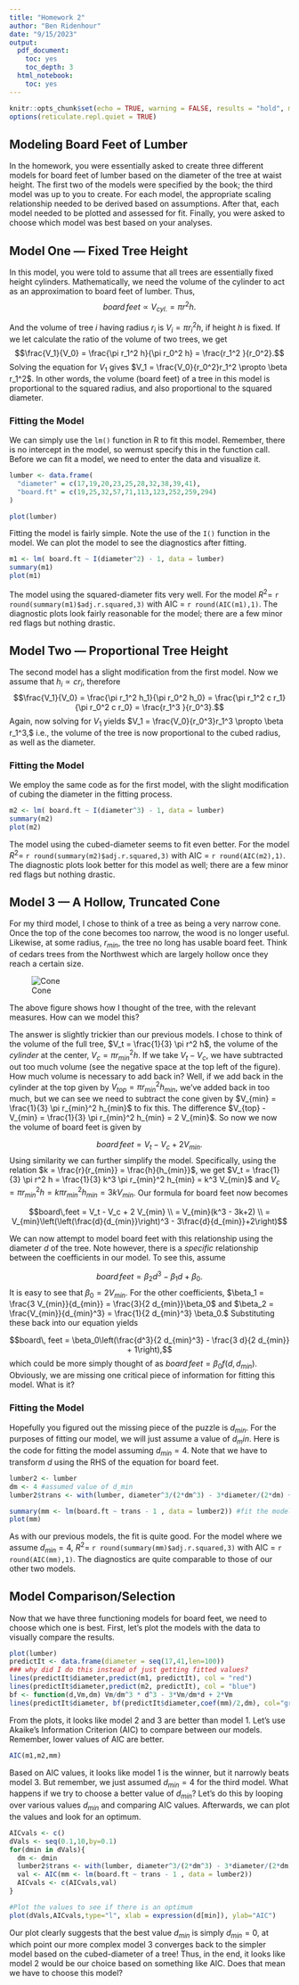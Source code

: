 ```yaml
---
title: "Homework 2"
author: "Ben Ridenhour"
date: "9/15/2023"
output:
  pdf_document:
    toc: yes
    toc_depth: 3
  html_notebook:
    toc: yes
---
```


```r
knitr::opts_chunk$set(echo = TRUE, warning = FALSE, results = "hold", message = FALSE)
options(reticulate.repl.quiet = TRUE)
```

## Modeling Board Feet of Lumber

In the homework, you were essentially asked to create three different models for board feet of lumber based on the diameter of the tree at waist height. The first two of the models were specified by the book; the third model was up to you to create. For each model, the appropriate scaling relationship needed to be derived based on assumptions. After that, each model needed to be plotted and assessed for fit. Finally, you were asked to choose which model was best based on your analyses.

## Model One --- Fixed Tree Height
In this model, you were told to assume that all trees are essentially fixed height cylinders. Mathematically, we need the volume of the cylinder to act as an approximation to board feet of lumber. Thus,
$$board\,feet \propto V_{cyl.} = \pi r^2 h.$$ 

And the volume of tree $i$ having radius $r_i$ is $V_i = \pi r_i^2 h$, if height $h$ is fixed. If we let calculate the ratio of the volume of two trees, we get
$$\frac{V_1}{V_0} = \frac{\pi r_1^2 h}{\pi r_0^2 h} =  \frac{r_1^2 }{r_0^2}.$$
Solving the equation for $V_1$ gives $V_1 = \frac{V_0}{r_0^2}r_1^2 \propto \beta r_1^2$. In other words, the volume (board feet) of a tree in this model is proportional to the squared radius, and also proportional to the squared diameter.

### Fitting the Model
We can simply use the `lm()` function in R to fit this model. Remember, there is no intercept in the model, so wemust specify this in the function call. Before we can fit a model, we need to enter the data and visualize it.
```r
lumber <- data.frame(
  "diameter" = c(17,19,20,23,25,28,32,38,39,41),
  "board.ft" = c(19,25,32,57,71,113,123,252,259,294)
)

plot(lumber)
```

Fitting the model is fairly simple. Note the use of the `I()` function in the model. We can plot the model to see the diagnostics after fitting. 

```r
m1 <- lm( board.ft ~ I(diameter^2) - 1, data = lumber)
summary(m1)
plot(m1)
```

The model using the squared-diameter fits very well. For the model $R^2=$ `r round(summary(m1)$adj.r.squared,3)` with AIC = `r round(AIC(m1),1)`. The diagnostic plots look fairly reasonable for the model; there are a few minor red flags but nothing drastic.

## Model Two --- Proportional Tree Height

The second model has a slight modification from the first model. Now we assume that $h_i \propto c r_i$, therefore
$$\frac{V_1}{V_0} = \frac{\pi r_1^2 h_1}{\pi r_0^2 h_0} =  \frac{\pi r_1^2 c r_1}{\pi r_0^2 c r_0} = \frac{r_1^3 }{r_0^3}.$$
Again, now solving for $V_1$ yields $V_1 = \frac{V_0}{r_0^3}r_1^3 \propto \beta r_1^3,$ i.e., the volume of the tree is now proportional to the cubed radius, as well as the diameter.

### Fitting the Model

We employ the same code as for the first model, with the slight modification of cubing the diameter in the fitting process.

```r
m2 <- lm( board.ft ~ I(diameter^3) - 1, data = lumber)
summary(m2)
plot(m2)
```

The model using the cubed-diameter seems to fit even better. For the model $R^2=$ `r round(summary(m2)$adj.r.squared,3)` with AIC = `r round(AIC(m2),1)`. The diagnostic plots look better for this model as well; there are a few minor red flags but nothing drastic.

## Model 3 --- A Hollow, Truncated Cone

For my third model, I chose to think of a tree as being a very narrow cone. Once the top of the cone becomes too narrow, the wood is no longer useful. Likewise, at some radius, $r_{min}$, the tree no long has usable board feet. Think of cedars trees from the Northwest which are largely hollow once they reach a certain size. 

![Cone](Cone.jpg)

The above figure shows how I thought of the tree, with the relevant measures. How can we model this?

The answer is slightly trickier than our previous models. I chose to think of the volume of the full tree, $V_t = \frac{1}{3} \pi r^2 h$, the volume of the *cylinder* at the center, $V_c = \pi r_{min}^2h$. If we take $V_t - V_c$, we have subtracted out too much volume (see the negative space at the top left of the figure). How much volume is necessary to add back in? Well, if we add back in the cylinder at the top given by $V_{top} = \pi r_{min}^2 h_{min}$, we've added back in too much, but we can see we need to subtract the cone given by $V_{min} = \frac{1}{3} \pi r_{min}^2 h_{min}$ to fix this. The difference $V_{top} - V_{min} = \frac{1}{3} \pi r_{min}^2 h_{min} = 2 V_{min}$. So now we now the volume of board feet is given by

$$board\,feet = V_t - V_c + 2 V_{min}.$$
Using similarity we can further simplify the model. Specifically, using the relation $k = \frac{r}{r_{min}} = \frac{h}{h_{min}}$, we get $V_t = \frac{1}{3} \pi r^2 h = \frac{1}{3} k^3 \pi r_{min}^2 h_{min} = k^3 V_{min}$ and $V_c = \pi r_{min}^2h = k \pi r_{min}^2h_{min} = 3kV_{min}$. Our formula for board feet now becomes

$$board\,feet  = V_t - V_c + 2 V_{min} \\
  = V_{min}(k^3 - 3k+2) \\
  = V_{min}\left(\left(\frac{d}{d_{min}}\right)^3 - 3\frac{d}{d_{min}}+2\right)$$

We can now attempt to model board feet with this relationship using the diameter $d$ of the tree. Note however, there is a *specific* relationship between the coefficients in our model. To see this, assume

$$ board\, feet = \beta_2 d^3 - \beta_1 d + \beta_0.$$
It is easy to see that $\beta_0 = 2 V_{min}$. For the other coefficients, $\beta_1 = \frac{3 V_{min}}{d_{min}} = \frac{3}{2 d_{min}}\beta_0$ and $\beta_2 = \frac{V_{min}}{d_{min}^3} = \frac{1}{2 d_{min}^3} \beta_0.$ Substituting these back into our equation yields

$$board\, feet = \beta_0\left(\frac{d^3}{2 d_{min}^3} - \frac{3 d}{2 d_{min}} + 1\right),$$
which could be more simply thought of as $board\,feet=\beta_0 f(d,d_{min}).$ Obviously, we are missing one critical piece of information for fitting this model. What is it?

### Fitting the Model

Hopefully you figured out the missing piece of the puzzle is $d_{min}.$ For the purposes of fitting our model, we will just assume a value of $d_min$. Here is the code for fitting the model assuming $d_{min} = 4.$ Note that we have to transform $d$ using the RHS of the equation for board feet.

```r
lumber2 <- lumber
dm <- 4 #assumed value of d_min
lumber2$trans <- with(lumber, diameter^3/(2*dm^3) - 3*diameter/(2*dm) + 1) #transform the diameter

summary(mm <- lm(board.ft ~ trans - 1 , data = lumber2)) #fit the model
plot(mm)
```

As with our previous models, the fit is quite good. For the model where we assume $d_{min} = 4$, $R^2=$ `r round(summary(mm)$adj.r.squared,3)` with AIC = `r round(AIC(mm),1)`. The diagnostics are quite comparable to those of our other two models.

## Model Comparison/Selection


Now that we have three functioning models for board feet, we need to choose which one is best. First, let's plot the models with the data to visually compare the results. 

```r

plot(lumber)
predictIt <- data.frame(diameter = seq(17,41,len=100)) 
### why did I do this instead of just getting fitted values?
lines(predictIt$diameter,predict(m1, predictIt), col = "red")
lines(predictIt$diameter,predict(m2, predictIt), col = "blue")
bf <- function(d,Vm,dm) Vm/dm^3 * d^3 - 3*Vm/dm*d + 2*Vm
lines(predictIt$diameter, bf(predictIt$diameter,coef(mm)/2,dm), col="green")
```
From the plots, it looks like model 2 and 3 are better than model 1. Let's use Akaike's Information Criterion (AIC) to compare between our models. Remember, lower values of AIC are better.

```r
AIC(m1,m2,mm)
```

Based on AIC values, it looks like model 1 is the winner, but it narrowly beats model 3. But remember, we just assumed $d_{min} = 4$ for the third model. What happens if we try to choose a better value of $d_{min}$? Let's do this by looping over various values $d_{min}$ and comparing AIC values. Afterwards, we can plot the values and look for an optimum.

```r
AICvals <- c()
dVals <- seq(0.1,10,by=0.1)
for(dmin in dVals){
  dm <- dmin
  lumber2$trans <- with(lumber, diameter^3/(2*dm^3) - 3*diameter/(2*dm) + 1) 
  val <- AIC(mm <- lm(board.ft ~ trans - 1 , data = lumber2))
  AICvals <- c(AICvals,val)
}

#Plot the values to see if there is an optimum
plot(dVals,AICvals,type="l", xlab = expression(d[min]), ylab="AIC")
```

Our plot clearly suggests that the best value $d_{min}$ is simply $d_{min} = 0$, at which point our more complex model 3 converges back to the simpler model based on the cubed-diameter of a tree! Thus, in the end, it looks like model 2 would be our choice based on something like AIC. Does that mean we have to choose this model?


